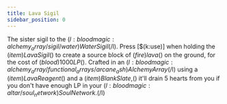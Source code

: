 ```yaml
---
title: Lava Sigil
sidebar_position: 0
---
```



The sister sigil to the $(l:bloodmagic:alchemy_array/sigil/water)Water Sigil$(/l). Press [$(k:use)] when holding the $(item)Lava Sigil$() to create a source block of $(fire)lava$() on the ground, for the cost of $(blood)1000 LP$(). Crafted in an $(l:bloodmagic:alchemy_array/functional_arrays/arcane_ash)Alchemy Array$(/l) using a $(item)Lava Reagent$() and a $(item)Blank Slate,$() it'll drain 5 hearts from you if you don't have enough LP in your $(l:bloodmagic:altar/soul_network)Soul Network.$(/l)

